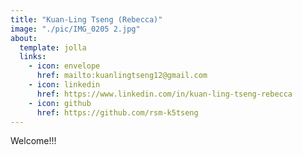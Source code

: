 ```yaml
---
title: "Kuan-Ling Tseng (Rebecca)"
image: "./pic/IMG_0205 2.jpg"
about: 
  template: jolla
  links: 
    - icon: envelope
      href: mailto:kuanlingtseng12@gmail.com
    - icon: linkedin
      href: https://www.linkedin.com/in/kuan-ling-tseng-rebecca
    - icon: github
      href: https://github.com/rsm-k5tseng
---
```


Welcome!!!

